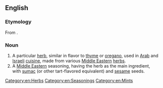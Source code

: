 ==English==
{{wikipedia}}

===Etymology===
From {{etyl|ar|en}} {{term|زعتر|زَعْتَر‎‎|tr=zaʿtar|lang=ar}}.

===Noun===
{{en-noun|-}}

# A particular [[herb]], similar in flavor to [[thyme]] or [[oregano]], used in [[Arab]] and [[Israeli]] [[cuisine]], made from various [[Middle Eastern]] [[herb]]s.
# A [[Middle Eastern]] seasoning, having the herb as the main ingredient, with [[sumac]] (or other tart-flavored equivalent) and [[sesame]] seeds.

[[Category:en:Herbs]]
[[Category:en:Seasonings]]
[[Category:en:Mints]]